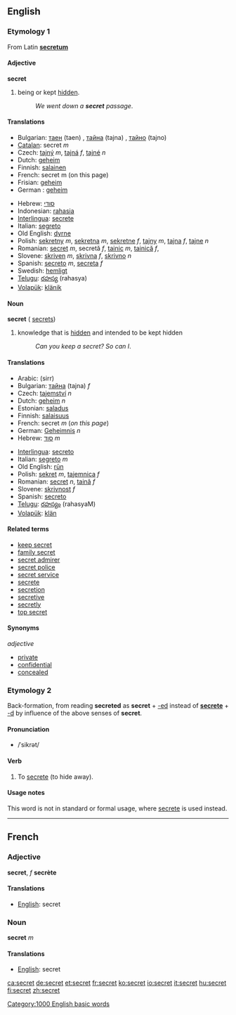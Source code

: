 ==English==

{{rank|March|whatever|reach|670|secret|showed|ancient|parts}}

===Etymology 1===
From Latin '''[[secretum]]'''

====Adjective====
'''secret'''

#being or kept [[hidden]].
#:''We went down a '''secret''' passage''.

====Translations====
{{top}}
*Bulgarian: [[таен]] (taen) {{m}}, [[тайна]] (tajna) {{f}}, [[тайно]] (tajno) {{n}}
*[[Catalan]]: secret ''m''
*Czech: [[tajný]] ''m'', [[tajná]] ''f'', [[tajné]] ''n''
*Dutch: [[geheim]]
*Finnish: [[salainen]]
*French: secret m (on this page)
*Frisian: [[geheim]]
*German : [[geheim]]
{{mid}}
*Hebrew: [[סודי]]
*Indonesian: [[rahasia]]
*[[Interlingua]]: [[secrete]]
*Italian: [[segreto]]
*Old English: [[dyrne]]
*Polish: [[sekretny]] ''m'', [[sekretna]] ''m'', [[sekretne]] ''f'', [[tajny]] ''m'', [[tajna]] ''f'', [[tajne]] ''n''
*Romanian: [[secret]] ''m'', secretă ''f'', [[tainic]] ''m'', [[tainică]] ''f'', 
*Slovene: [[skriven]] ''m'', [[skrivna]] ''f'', [[skrivno]] ''n''
*Spanish: [[secreto]] ''m'', [[secreta]] ''f''
*Swedish: [[hemligt]]
*[[Telugu]]: [[రహస్య]] (rahasya)
*[[Volapük]]: [[klänik]]
{{bottom}}

====Noun====
'''secret'''  ({{plural}} [[secrets]])
#knowledge that is [[hidden]] and intended to be kept hidden
#:''Can you keep a secret? So can I''.

====Translations====
{{top}}
*Arabic: {{ARchar|[[سر]]}} (sirr)
*Bulgarian: [[тайна]] (tajna) ''f''
*Czech: [[tajemství]] ''n''
*Dutch: [[geheim]] ''n''
*Estonian: [[saladus]]
*Finnish: [[salaisuus]]
*French: secret ''m'' (''on this page'')
*German: [[Geheimnis]] ''n''
*Hebrew: [[סוד]] ''m''
{{mid}}
*[[Interlingua]]: [[secreto]]
*Italian: [[segreto]] ''m''
*Old English: [[run|rūn]]
*Polish: [[sekret]] ''m'', [[tajemnica]] ''f''
*Romanian: [[secret]] ''n'', [[taină]] ''f''
*Slovene: [[skrivnost]] ''f''
*Spanish: [[secreto]]
*[[Telugu]]: [[రహస్యం]] (rahasyaM)
*[[Volapük]]: [[klän]]
{{bottom}}

====Related terms====
*[[keep secret]]
*[[family secret]]
*[[secret admirer]]
*[[secret police]]
*[[secret service]]
*[[secrete]]
*[[secretion]]
*[[secretive]]
*[[secretly]]
*[[top secret]]

====Synonyms====
''adjective''
*[[private]]
*[[confidential]]
*[[concealed]]

===Etymology 2===
Back-formation, from reading '''secreted''' as '''secret''' + [[-ed]] instead of '''[[secrete]]''' + [[-d]] by influence of the above senses of '''secret'''.

====Pronunciation====
* /ˈsikrət/

====Verb====
{{en-verb}}
# To [[secrete]] (to hide away).

====Usage notes====
This word is not in standard or formal usage, where [[secrete]] is used instead.

----

==French==

===Adjective===
'''secret''', ''f'' '''secrète'''

====Translations====
*[[English]]: secret

===Noun===
'''secret''' ''m''

====Translations====
*[[English]]: secret

[[Category:1000 English basic words]]

[[ca:secret]]
[[de:secret]]
[[et:secret]]
[[fr:secret]]
[[ko:secret]]
[[io:secret]]
[[it:secret]]
[[hu:secret]]
[[fi:secret]]
[[zh:secret]]
